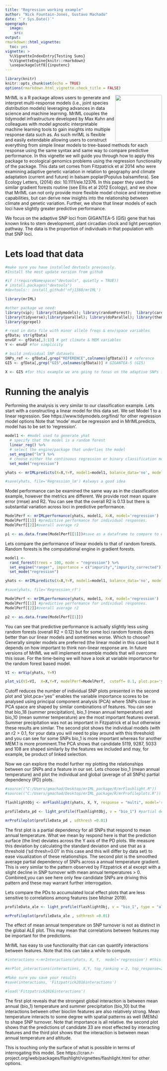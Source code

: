 ```yaml
---
title: "Regression working example"
author: "Nick Fountain-Jones, Gustavo Machado"
date: "`r Sys.Date()`"
opengraph:
  image:
    src: 
output:
rmarkdown::html_vignette:
  toc: yes
vignette: >
  %\VignetteIndexEntry{Testing Sums}
  %\VignetteEngine{knitr::rmarkdown}
  \usepackage[utf8]{inputenc}
---
```


```r
library(knitr)
knitr::opts_chunk$set(echo = TRUE)
options(rmarkdown.html_vignette.check_title = FALSE)
```

<img src="man/figures/logo.png" align="right" alt="" width="150" />


MrIML is a R package allows users to generate and interpret multi-response models (i.e., joint species distribution models) leveraging advances in data science and machine learning. MrIML couples the tidymodel infrastructure developed by Max Kuhn and colleagues with model agnostic interpretable machine learning tools to gain insights into multiple response data such as. As such mrIML is flexible and easily extendable allowing users to construct everything from simple linear models to tree-based methods for each response using the same syntax and same way to compare predictive performance. In this vignette we will guide you through how to apply this package to ecological genomics problems using the regression functionality of the package. This data set comes from Fitzpatrick et al 2014 who were examining adaptive
genetic variation in relation to geography and climate adaptation (current and future) in balsam poplar(Populus balsamifera). See Ecology Letters, (2014) doi: 10.1111/ele.12376. In this paper they used the similar gradient forests routine (see Ellis et al 2012 Ecology), and we show that MrIML can not only provide more flexible model choice and interpretive capabilities, but can derive new insights into the relationship between climate and genetic variation. Further, we show that linear models of each loci have slightly greater predictive performance. 


We focus on the adaptive SNP loci from GIGANTEA-5 (GI5) gene that has known links to stem development, plant circadian clock and light perception pathway. The data is the proportion of individuals in that population with that SNP loci. 

# Lets load that data

```r

#make sure you have installed devtools previously.
#Install the most update version from github

#if (!requireNamespace("devtools", quietly = TRUE))
# install.packages("devtools")
#devtools:: install_github('nfj1380/mrIML')

library(mrIML)

#other package we need:
library(vip); library(tidymodels); library(randomForest);  library(caret); library(gbm);
library(tidyverse);library(parallel); library(doParallel); library(themis); library(viridis); library(janitor); library(hrbrthemes); library(xgboost); library(vegan);library(flashlight);
library(ggrepel)

# read in data file with minor allele freqs & env/space variables
gfData; str(gfData)
envGF <- gfData[,3:13] # get climate & MEM variables
Y <- envGF #for simplicity

# build individual SNP datasets
SNPs_ref <- gfData[,grep("REFERENCE",colnames(gfData))] # reference
GI5 <- gfData[,grep("GI5",colnames(gfData))] # GIGANTEA-5 (GI5)

X <- GI5 #for this example we are going to focus on the adaptive SNPs in the GI5 region.
```

# Running the analyis

Performing the analysis is very similar to our classification example. Lets start with a constructing a linear model for this data set. We set Model 1 to a linear regression. See https://www.tidymodels.org/find/ for other regression model options Note that 'mode' must be regression and in MrIMLpredicts, model has to be set to 'regression'. 

```r
model1 <- #model used to generate yhat
  # specify that the model is a random forest
  linear_reg() %>%
  # select the engine/package that underlies the model
  set_engine("lm") %>%
  # choose either the continuous regression or binary classification mode
  set_mode("regression")

yhats <- mrIMLpredicts(X=X,Y=Y, model1=model1, balance_data='no', model='regression', parallel = TRUE) ## Balanced data= up updamples and down downsampled to create a balanced set. For regression 'no' has to be selected.

#save(yhats, file='Regression_lm') #always a good idea
```

Model performance can be examined the same way as in the classification example, however the metrics are different. We provide root mean square error (rmse) and R2. You can see that the overall R2 is 0.13 but there is substantial variation across loci in predictive performance.

```r
ModelPerf <- mrIMLperformance(yhats, model1, X=X, model='regression')
ModelPerf[[1]] #predictive performance for individual responses. 
ModelPerf[[2]]#overall average r2 

p1 <- as.data.frame(ModelPerf[[1]])#save as a dataframe to compare to other models.
```

Lets compare the performance of linear models to that of random forests. Random forests is the computational engine in gradient forests.

```r
model1 <- 
  rand_forest(trees = 100, mode = "regression") %>% 
  set_engine("ranger", importance = c("impurity","impurity_corrected")) %>%
  set_mode("regression")

yhats <- mrIMLpredicts(X=X,Y=Y, model1=model1, balance_data='no', model='regression', parallel = TRUE)

#save(yhats, file='Regression_rf')

ModelPerf <- mrIMLperformance(yhats, model1, X=X, model='regression')
ModelPerf[[1]] #predictive performance for individual responses. 
ModelPerf[[2]]#overall average r2 

p2 <- as.data.frame(ModelPerf[[1]])
```

You can see that predictive performance is actually slightly less using random forests (overall R2 = 0.12) but for some loci random forests does better than our linear models and sometimes worse. Which to choose? Generally simpler models are preferred (the linear model in this case) but it depends on how important to think non-linear response are. In future versions of MrIML we will implement ensemble models that will overcome this issue. For the time-being we will have a look at variable importance for the random forest based model.

```r
VI <- mrVip(yhats, Y=Y) 

plot_vi(VI=VI,  X=X,Y=Y, modelPerf=ModelPerf,  cutoff= 0.1, plot.pca='yes', model='regression')

```

Cutoff reduces the number of individual SNP plots presented in the second plot and 'plot.pca='yes'' enables the variable importance scores to be analysed using principal component analysis (PCA) where SNPs closer in PCA space are shaped by similar combinations of features. You can see that bio_18 (summer precipitation), bio_1 (mean annual temperature) and bio_10 (mean summer temperature) are the most important features overall. Summer precipitation was not as important in Fitzpatrick et al but otherwise these results are similar. The second plot shows the individual models (with an r2 > 0.1, for your data you will need to play around with this threshold) and you can see for some SNPs bio_1 is more important whereas for another MEM.1 is more prominent.The PCA shows that candidate 5119, 9287, 5033 and 108  are shaped similarly by the features we included and may, for example, be product of linked selection.

Now we can explore the model further my plotting the relationships between our SNPs and a feature in our set. Lets choose bio_1 (mean annual temperature) and plot the individual and global (average of all SNPs) partial dependency (PD) plots. 


```r
#source(("C:/Users/gmachad/Desktop/mrIML_package/R/mrFlashlight.R"))
#source(("C:/Users/gmachad/Desktop/mrIML_package/R/mrProfileplots.R"))

```


```r

flashlightObj <- mrFlashlight(yhats, X, Y, response = "multi", model='regression')

profileData_pd <- light_profile(flashlightObj, v = "bio_1") #partial dependencies

mrProfileplot(profileData_pd , sdthresh =0.01)

```

The first plot is a partial dependency for all SNPs that respond to mean annual temperature. What we mean by respond here is that the prediction surface (the line) deviates across the Y axis of the PD plots. We measure this deviation by calculating the standard deviation and use that as a threshold ('sd thresh=0.01' in this case and this will differ by data set) to ease visualization of these relationships.  The second plot is the smoothed average partial dependency of SNPs across a annual temperature gradient. This is very similar to the pattern observed by Fitzpatrick et al except with a slight decline in SNP turnover with mean annual temperatures > 0. Combined,you can see here only  few candidate SNPs are driving this pattern and these may warrant further interrogation. 

Lets compare the PDs to accumulated local effect plots that are less sensitive to correlations among features (see Molnar 2019).

```r
profileData_ale <- light_profile(flashlightObj, v = "bio_1", type = "ale") #accumulated local effects

mrProfileplot(profileData_ale , sdthresh =0.01)
```

The effect of mean annual temperature on SNP turnover is not as distinct in the global ALE plot. This may mean that correlations between features may be important for the predictions.

MrIML has easy to use functionality that can can quantify interactions between features. Note that this can take a while to compute.

```r
#interactions <-mrInteractions(yhats, X, Y,  model='regression') #this is computationally intensive so multicores are needed.

#mrPlot_interactions(interactions, X,Y, top_ranking = 2, top_response=2) #can increase the number of interactions/SNPs ('responses') shown

#Make sure you save your results
#save(interactions, 'Fitzpatrick2016interactions')

#load('Fitzpatrick2016interactions')

```

The first plot reveals that the strongest global interaction is between mean annual (bio_1) temperature and summer precipitation (bio_10) but the interactions between other bioclim features are also relatively strong. Mean temperature interacts to some degree with spatial patterns as well (MEMs) to shape SNP turnover. Note that importance is all relative. the second plot shows that the predictions of candidate 33 are most effected by interacting features and the third plot shows that the interaction is between mean annual temperature and altitude.

This is touching only the surface of what is possible in terms of interrogating this model. See https://cran.r-project.org/web/packages/flashlight/vignettes/flashlight.html for other options.


